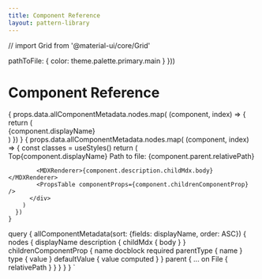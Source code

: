 ```yaml
---
title: Component Reference
layout: pattern-library
---
```

// import Grid from '@material-ui/core/Grid'

  pathToFile: {
    color: theme.palette.primary.main
  }
}))


# Component Reference

<Grid container spacing={2}>
  <Grid item xs={3}>
    {
      props.data.allComponentMetadata.nodes.map( (component, index) => {
        return (
          <div key={index}><MuiLink variant="body1" href={'#'+component.displayName}>{component.displayName}</MuiLink></div>
        )
      })
    }
  </Grid>
  <Grid item xs={9}>
    {
      props.data.allComponentMetadata.nodes.map( (component, index) => {
        const classes = useStyles()
        return (
          <div key={index} style={{'marginBottom': '10px'}}>
            <MuiLink variant="body1" href='#'>Top</MuiLink><Typography variant="h2" id={component.displayName}>{component.displayName}</Typography>
            <Typography variant="body1">
              Path to file: <span className={classes.pathToFile}>{component.parent.relativePath}</span>
            </Typography>
            
            <MDXRenderer>{component.description.childMdx.body}</MDXRenderer>
            <PropsTable componentProps={component.childrenComponentProp} />
          </div>
        )
      })
    }
  </Grid>
</Grid>


  query {
    allComponentMetadata(sort: {fields: displayName, order: ASC}) {
      nodes {
        displayName
        description {
          childMdx {
            body
          }
        }
        childrenComponentProp {
          name
          docblock
          required
          parentType {
            name
          }
          type {
            value
          }
          defaultValue {
            value
            computed
          }
        }
        parent {
          ... on File {
            relativePath
          }
        }
      }
    }
  }
`